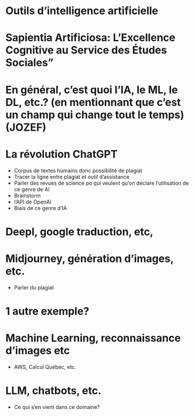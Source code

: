 # Outils d'intelligence artificielle

# Sapientia Artificiosa: L'Excellence Cognitive au Service des Études Sociales"

# En général, c'est quoi l'IA, le ML, le DL, etc.? (en mentionnant que c'est un champ qui change tout le temps) (JOZEF)

# La révolution ChatGPT
   
- Corpus de textes humains donc possibilité de plagiat
- Tracer la ligne entre plagiat et outil d'assistance
- Parler des revues de science po qui veulent qu'on déclare l'utilisation de ce genre de AI
- Brainstorm
- l'API de OpenAI
- Biais de ce genre d'IA

# Deepl, google traduction, etc,

# Midjourney, génération d'images, etc.
- Parler du plagiat

# 1 autre exemple?

# Machine Learning, reconnaissance d'images etc 

- AWS, Calcul Québec, etc.

# LLM, chatbots, etc.

- Ce qui s'en vient dans ce domaine?


